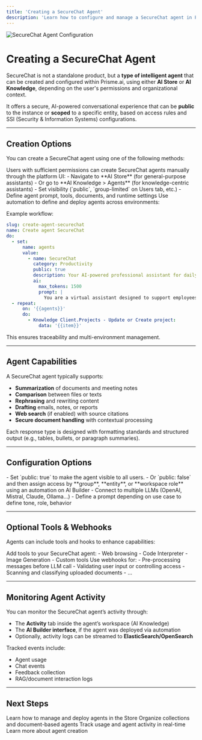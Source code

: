 ```yaml
---
title: 'Creating a SecureChat Agent'
description: 'Learn how to configure and manage a SecureChat agent in Prisme.ai using AI Store, AI Knowledge or AI Builder.'
---
```


<Frame>
  <img src="/images/securechat-agent.png" alt="SecureChat Agent Configuration" />
</Frame>

# Creating a SecureChat Agent

SecureChat is not a standalone product, but a **type of intelligent agent** that can be created and configured within Prisme.ai, using either **AI Store** or **AI Knowledge**, depending on the user's permissions and organizational context.

It offers a secure, AI-powered conversational experience that can be **public** to the instance or **scoped** to a specific entity, based on access rules and SSI (Security & Information Systems) configurations.

---

## Creation Options

You can create a SecureChat agent using one of the following methods:

<AccordionGroup>

<Accordion title="Manual Creation via AI Store or AI Knowledge">
Users with sufficient permissions can create SecureChat agents manually through the platform UI:
- Navigate to **AI Store** (for general-purpose assistants)
- Or go to **AI Knowledge > Agents** (for knowledge-centric assistants)
- Set visibility (`public`, `group-limited` on Users tab, etc.)
- Define agent prompt, tools, documents, and runtime settings
</Accordion>

<Accordion title="Automated via AI Builder">
Use automation to define and deploy agents across environments:

Example workflow:

```yaml
slug: create-agent-securechat
name: Create agent SecureChat
do:
  - set:
      name: agents
      value:
        - name: SecureChat
          category: Productivity
          public: true
          description: Your AI-powered professional assistant for daily work tasks.
          ai:
            max_tokens: 1500
            prompt: |
              You are a virtual assistant designed to support employees in their daily professional tasks...
  - repeat:
      on: '{{agents}}'
      do:
        - Knowledge Client.Projects - Update or Create project:
            data: '{{item}}'
```
This ensures traceability and multi-environment management.
</Accordion>

</AccordionGroup>

---

## Agent Capabilities

A SecureChat agent typically supports:

- **Summarization** of documents and meeting notes
- **Comparison** between files or texts
- **Rephrasing** and rewriting content
- **Drafting** emails, notes, or reports
- **Web search** (if enabled) with source citations
- **Secure document handling** with contextual processing

Each response type is designed with formatting standards and structured output (e.g., tables, bullets, or paragraph summaries).

---

## Configuration Options

<AccordionGroup>

<Accordion title="Visibility & Access Control">
- Set `public: true` to make the agent visible to all users.
- Or `public: false`  and then assign access by **group**, **entity**, or **workspace role** using an automation on AI Builder
</Accordion>

<Accordion title="LLM & Prompting">
- Connect to multiple LLMs (OpenAI, Mistral, Claude, Ollama…)
- Define a prompt depending on use case  to define tone, role, behavior
</Accordion>

</AccordionGroup>

---

## Optional Tools & Webhooks

Agents can include tools and hooks to enhance capabilities:

<CardGroup cols={2}>

<Card title="Tools Integration" icon="plug">
Add tools to your SecureChat agent:
- Web browsing
- Code Interpreter
- Image Generation
- Custom tools
</Card>

<Card title="Webhooks" icon="link">
Use webhooks for:
- Pre-processing messages before LLM call
- Validating user input or controlling access
- Scanning and classifying uploaded documents
- ...
</Card>

</CardGroup>

---

## Monitoring Agent Activity

You can monitor the SecureChat agent’s activity through:

- The **Activity** tab inside the agent’s workspace (AI Knowledge)
- The **AI Builder interface**, if the agent was deployed via automation
- Optionally, activity logs can be streamed to **ElasticSearch/OpenSearch**

Tracked events include:
- Agent usage
- Chat events
- Feedback collection
- RAG/document interaction logs

---

## Next Steps

<CardGroup cols={2}>
  <Card
    title="AI Store"
    icon="shop"
    href="/self-hosting/configuration/ai-store"
  >
    Learn how to manage and deploy agents in the Store
  </Card>
  <Card
    title="AI Knowledge"
    icon="book"
    href="/self-hosting/configuration/ai-knowledge"
  >
    Organize collections and document-based agents
  </Card>
  <Card
    title="Monitoring & Logging"
    icon="chart-column"
    href="/self-hosting/kubernetes/prometheus-grafana-operator"
  >
    Track usage and agent activity in real-time
  </Card>
  <Card
    title="Create an agent"
    icon="wand-magic"
    href="/create-agents/overview"
  >
    Learn more about agent creation
  </Card>
</CardGroup>
